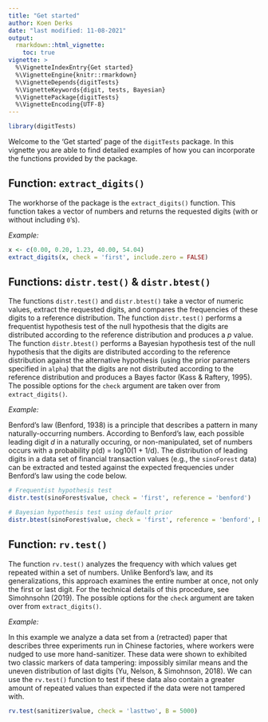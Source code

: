 ```yaml
---
title: "Get started"
author: Koen Derks
date: "last modified: 11-08-2021"
output: 
  rmarkdown::html_vignette:
    toc: true
vignette: >
  %\VignetteIndexEntry{Get started}
  %\VignetteEngine{knitr::rmarkdown}
  %\VignetteDepends{digitTests}
  %\VignetteKeywords{digit, tests, Bayesian}
  %\VignettePackage{digitTests}
  %\VignetteEncoding{UTF-8}
---
```


```r
library(digitTests)
```

Welcome to the 'Get started' page of the `digitTests` package. In this vignette you are able to find detailed examples of how you can incorporate the functions provided by the package.

## Function: `extract_digits()`

The workhorse of the package is the `extract_digits()` function. This function takes a vector of numbers and returns the requested digits (with or without including `0`'s).

*Example:*

```r
x <- c(0.00, 0.20, 1.23, 40.00, 54.04)
extract_digits(x, check = 'first', include.zero = FALSE)
```

## Functions: `distr.test()` & `distr.btest()`

The functions `distr.test()` and `distr.btest()` take a vector of numeric values, extract the requested digits, and compares the frequencies of these digits to a reference distribution. The function `distr.test()` performs a frequentist hypothesis test of the null hypothesis that the digits are distributed according to the reference distribution and produces a *p* value. The function `distr.btest()` performs a Bayesian hypothesis test of the null hypothesis that the digits are distributed according to the reference distribution against the alternative hypothesis (using the prior parameters specified in `alpha`) that the digits are not distributed according to the reference distribution and produces a Bayes factor (Kass & Raftery, 1995). The possible options for the `check` argument are taken over from `extract_digits()`.

*Example:*

Benford’s law (Benford, 1938) is a principle that describes a pattern in many naturally-occurring numbers. According to Benford's law, each possible leading digit *d* in a naturally occuring, or non-manipulated, set of numbers occurs with a probability p(d) = log10(1 + 1/d). The distribution of leading digits in a data set of financial transaction values (e.g., the `sinoForest` data) can be extracted and tested against the expected frequencies under Benford's law using the code below.

```r
# Frequentist hypothesis test
distr.test(sinoForest$value, check = 'first', reference = 'benford')

# Bayesian hypothesis test using default prior
distr.btest(sinoForest$value, check = 'first', reference = 'benford', BF10 = FALSE)
```

## Function: `rv.test()`

The function `rv.test()` analyzes the frequency with which values get repeated within a set of numbers. Unlike Benford's law, and its generalizations, this approach examines the entire number at once, not only the first or last digit. For the technical details of this procedure, see Simohnsohn (2019). The possible options for the `check` argument are taken over from `extract_digits()`.

*Example:*

In this example we analyze a data set from a (retracted) paper that describes three experiments run in Chinese factories, where workers were nudged to use more hand-sanitizer. These data were shown to exhibited two classic markers of data tampering: impossibly similar means and the uneven distribution of last digits (Yu, Nelson, & Simohnson, 2018). We can use the `rv.test()` function to test if these data also contain a greater amount of repeated values than expected if the data were not tampered with.

```r
rv.test(sanitizer$value, check = 'lasttwo', B = 5000)
```
